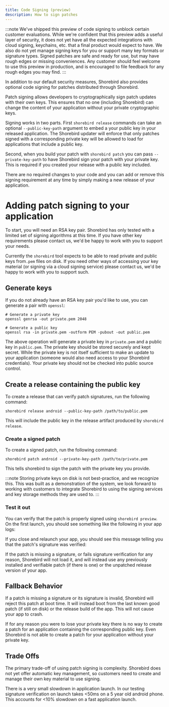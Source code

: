 ```yaml
---
title: Code Signing (preview)
description: How to sign patches
---
```


:::note
We've shipped this preview of code signing to unblock certain customer
evaluations. While we're confident that this preview adds a useful layer of
security, it does not yet have all the expected integrations with cloud signing,
keychains, etc. that a final product would expect to have. We also do not yet
manage signing keys for you or support many key formats or signature types.
Signed patches are safe and ready for use, but may have rough edges or missing
conveniences. Any customer should feel welcome to use this preview in
production, and is encouraged to file feedback for any rough edges you may find.
:::

In addition to our default security measures, Shorebird also provides optional
code signing for patches distributed through Shorebird.

Patch signing allows developers to cryptographically sign patch updates with
their own keys. This ensures that no one (including Shorebird) can change the
content of your application without your private cryptographic keys.

Signing works in two parts. First `shorebird release` commands can take an
optional `--public-key-path` argument to embed a your public key in your
released application. The Shorebird updater will enforce that only patches
signed with a corresponding private key will be allowed to load for applications
that include a public key.

Second, when you build your patch with `shorebird patch` you can pass
`--private-key-path` to have Shorebird sign your patch with your private key.
This is required if you created your release with a public key included.

There are no required changes to your code and you can add or remove this
signing requirement at any time by simply making a new release of your
application.

# Adding patch signing to your application

To start, you will need an RSA key pair. Shorebird has only tested with a
limited set of signing algorithms at this time. If you have other key
requirements please contact us, we'd be happy to work with you to support your
needs.

Currently the `shorebird` tool expects to be able to read private and public
keys from`.pem` files on disk. If you need other ways of accessing your key
material (or signing via a cloud signing service) please contact us, we'd be
happy to work with you to support such.

## Generate keys

If you do not already have an RSA key pair you'd like to use, you can generate a
pair with `openssl`:

```
# Generate a private key
openssl genrsa -out private.pem 2048

# Generate a public key
openssl rsa -in private.pem -outform PEM -pubout -out public.pem
```

The above operation will generate a private key in `private.pem` and a public
key in `public.pem`. The private key should be stored securely and kept secret.
While the private key is not itself sufficient to make an update to your
application (someone would also need access to your Shorebird credentials). Your
private key should not be checked into public source control.

## Create a release containing the public key

To create a release that can verify patch signatures, run the following command:

```
shorebird release android --public-key-path /path/to/public.pem
```

This will include the public key in the release artifact produced by `shorebird
release`.

### Create a signed patch

To create a signed patch, run the following command:

```
shorebird patch android --private-key-path /path/to/private.pem
```

This tells shorebird to sign the patch with the private key you provide.

:::note
Storing private keys on disk is not best-practice, and we recognize
this. This was built as a demonstration of the system, we look forward to
working with customers to integrate Shorebird to using the signing services and
key storage methods they are used to.
:::

### Test it out

You can verify that the patch is properly signed using `shorebird preview`. On
the first launch, you should see something like the following in your app logs:

If you close and relaunch your app, you should see this message telling you that
the patch's signature was verified:

If the patch is missing a signature, or fails signature verification for any
reason, Shorebird will not load it, and will instead use any previously
installed and verifiable patch (if there is one) or the unpatched release
version of your app.

## Fallback Behavior

If a patch is missing a signature or its signature is invalid, Shorebird will
reject this patch at boot time. It will instead boot from the last known good
patch (if still on disk) or the release build of the app. This will not cause
your app to crash.

If for any reason you were to lose your private key there is no way to create a
patch for an application containing the corresponding public key. Even Shorebird
is not able to create a patch for your application without your private key.

## Trade Offs

The primary trade-off of using patch signing is complexity. Shorebird does not
yet offer automatic key management, so customers need to create and manage their
own key material to use signing.

There is a very small slowdown in application launch. In our testing signature
verification on launch takes &lt;50ms on a 5 year old android phone. This
accounts for &lt;10% slowdown on a fast application launch.
